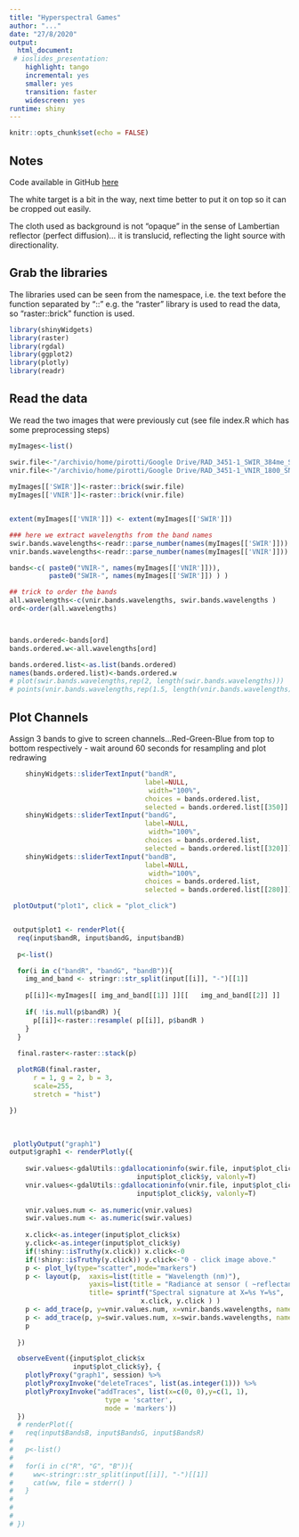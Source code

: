 ```yaml
---
title: "Hyperspectral Games"
author: "..."
date: "27/8/2020" 
output:
  html_document:
 # ioslides_presentation: 
    highlight: tango
    incremental: yes
    smaller: yes
    transition: faster
    widescreen: yes
runtime: shiny
---
```


```r
knitr::opts_chunk$set(echo = FALSE)
```

<!-- ## Shiny Presentation -->

<!-- The following single character keyboard shortcuts enable alternate display modes: -->

<!-- 'f': enable fullscreen mode  -->
<!-- 'w': toggle widescreen mode  -->
<!-- 'o': enable overview mode  -->
<!-- 'h': enable code highlight mode  -->
<!-- 'p': show presenter notes -->

<!-- Pressing Esc exits all of these modes -->

## Notes

Code available in GitHub [here](https://github.com/fpirotti/HyperspectralGames){target=_blank}

The white target is a bit in the way, next time better to put it on top so it can be cropped out easily.  

The cloth used as background is not "opaque" in the sense of Lambertian reflector (perfect diffusion)... it is translucid, reflecting the light source with directionality.



## Grab the libraries 

The libraries used can be seen from the namespace, i.e. the text before the function separated by "::"  e.g. the "raster" library is used to read the data, so "raster::brick" function is used.

```r
library(shinyWidgets)
library(raster)
library(rgdal) 
library(ggplot2) 
library(plotly)
library(readr) 
```

## Read the data

We read the two images that were previously cut (see file index.R which has some preprocessing steps)

```r

myImages<-list()

swir.file<-"/archivio/home/pirotti/Google Drive/RAD_3451-1_SWIR_384me_SN3155_22000us_2020-02-11T144756_raw_rad.tif"
vnir.file<-"/archivio/home/pirotti/Google Drive/RAD_3451-1_VNIR_1800_SN00852_22000us_2020-02-11T144756_raw_rad.tif"
  
myImages[['SWIR']]<-raster::brick(swir.file)
myImages[['VNIR']]<-raster::brick(vnir.file)


extent(myImages[['VNIR']]) <- extent(myImages[['SWIR']])

### here we extract wavelengths from the band names
swir.bands.wavelengths<-readr::parse_number(names(myImages[['SWIR']])) 
vnir.bands.wavelengths<-readr::parse_number(names(myImages[['VNIR']])) 

bands<-c( paste0("VNIR-", names(myImages[['VNIR']])),
          paste0("SWIR-", names(myImages[['SWIR']]) ) )

## trick to order the bands
all.wavelengths<-c(vnir.bands.wavelengths, swir.bands.wavelengths )
ord<-order(all.wavelengths)



bands.ordered<-bands[ord]
bands.ordered.w<-all.wavelengths[ord]

bands.ordered.list<-as.list(bands.ordered)
names(bands.ordered.list)<-bands.ordered.w
# plot(swir.bands.wavelengths,rep(2, length(swir.bands.wavelengths)))
# points(vnir.bands.wavelengths,rep(1.5, length(vnir.bands.wavelengths)), col="red"  )

``` 

## Plot Channels

Assign 3 bands to give to screen channels...Red-Green-Blue from top to bottom respectively - wait around 60 seconds for resampling and plot redrawing

```r

    shinyWidgets::sliderTextInput("bandR", 
                                  label=NULL,
                                   width="100%",
                                  choices = bands.ordered.list,
                                  selected = bands.ordered.list[[350]] )
    shinyWidgets::sliderTextInput("bandG", 
                                  label=NULL,
                                   width="100%",
                                  choices = bands.ordered.list,
                                  selected = bands.ordered.list[[320]])
    shinyWidgets::sliderTextInput("bandB", 
                                  label=NULL,
                                   width="100%",
                                  choices = bands.ordered.list,
                                  selected = bands.ordered.list[[280]])

 plotOutput("plot1", click = "plot_click")


 output$plot1 <- renderPlot({
  req(input$bandR, input$bandG, input$bandB)
   
  p<-list()

  for(i in c("bandR", "bandG", "bandB")){
    img_and_band <- stringr::str_split(input[[i]], "-")[[1]]
 
    p[[i]]<-myImages[[ img_and_band[[1]] ]][[   img_and_band[[2]] ]]
     
    if( !is.null(p$bandR) ){
      p[[i]]<-raster::resample( p[[i]], p$bandR )
    }
  }
  
  final.raster<-raster::stack(p)

  plotRGB(final.raster,
      r = 1, g = 2, b = 3, 
      scale=255,
      stretch = "hist")

})

```

&nbsp;
 

```r

 plotlyOutput("graph1")
output$graph1 <- renderPlotly({
  
    swir.values<-gdalUtils::gdallocationinfo(swir.file, input$plot_click$x,
                                input$plot_click$y, valonly=T)
    vnir.values<-gdalUtils::gdallocationinfo(vnir.file, input$plot_click$x,
                                input$plot_click$y, valonly=T)
    
    vnir.values.num <- as.numeric(vnir.values)
    swir.values.num <- as.numeric(swir.values)
    
    x.click<-as.integer(input$plot_click$x)
    y.click<-as.integer(input$plot_click$y)
    if(!shiny::isTruthy(x.click)) x.click<-0
    if(!shiny::isTruthy(y.click)) y.click<-"0 - click image above."
    p <- plot_ly(type="scatter",mode="markers")
    p <- layout(p,  xaxis=list(title = "Wavelength (nm)"),
                    yaxis=list(title = "Radiance at sensor ( ~reflectance )"), 
                    title= sprintf("Spectral signature at X=%s Y=%s",  
                                 x.click, y.click ) )
    p <- add_trace(p, y=vnir.values.num, x=vnir.bands.wavelengths, name="VNIR",mode="markers")
    p <- add_trace(p, y=swir.values.num, x=swir.bands.wavelengths, name="SWIR",mode="markers")
    p
    
  }) 

  observeEvent({input$plot_click$x
                input$plot_click$y}, {
    plotlyProxy("graph1", session) %>%
    plotlyProxyInvoke("deleteTraces", list(as.integer(1))) %>%
    plotlyProxyInvoke("addTraces", list(x=c(0, 0),y=c(1, 1),
                        type = 'scatter',
                        mode = 'markers'))
  })
  # renderPlot({
#   req(input$BandsB, input$BandsG, input$BandsR)
#    
#   p<-list()
#   
#   for(i in c("R", "G", "B")){
#     ww<-stringr::str_split(input[[i]], "-")[[1]]
#     cat(ww, file = stderr() )
#   } 
#   
#    
# 
# })

```






